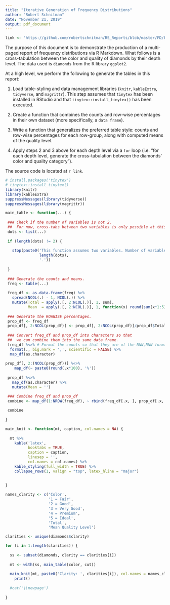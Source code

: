 ```yaml
---
title: "Iterative Generation of Frequency Distributions"
author: "Robert Schnitman"
date: "November 21, 2019"
output: pdf_document
---
```


```r
link <- 'https://github.com/robertschnitman/RS_Reports/blob/master/FD/FD.rmd'
```

The purpose of this document is to demonstrate the production of a multi-paged report of frequency distributions via R Markdown. What follows is a cross-tabulation between the color and quality of diamonds by their depth level. The data used is `diamonds` from the R library `ggplot2`. 

At a high level, we perform the following to generate the tables in this report:

1. Load table-styling and data management libraries (`knitr`, `kableExtra`, `tidyverse`, and `magrittr`). This step assumes that `tinytex` has been installed in RStudio and that `tinytex::install_tinytex()` has been executed.

2. Create a function that combines the counts and row-wise percentages in their own dataset (more specifically, a `data frame`).

3. Write a function that generalizes the preferred table style: counts and row-wise percentages for each row-group, along with computed means of the quality level.

4. Apply steps 2 and 3 above for each depth level via a `for` loop (i.e. "for each depth level, generate the cross-tabulation between the diamonds' color and quality category").

The source code is located at `r link`.

```r
# install.packages('tinytex')
# tinytex::install_tinytex()
library(knitr)
library(kableExtra)
suppressMessages(library(tidyverse))
suppressMessages(library(magrittr))
```

```r
main_table <- function(...) {
  
 ### Check if the number of variables is not 2.
 ##  For now, cross-tabs between two variables is only possible at this point.
 dots <- list(...)
 
 if (length(dots) != 2) {
   
   stop(paste0('This function assumes two variables. Number of variables detected is ', 
               length(dots), 
               '.')) 
   
 }
  
 ### Generate the counts and means.
 freq <- table(...)
  
 freq_df <- as.data.frame(freq) %>%
   spread(NCOL(.) - 1, NCOL(.)) %>%
   mutate(Total = apply(.[, 2:NCOL(.)], 1, sum),
          Mean  = apply(.[, 2:NCOL(.)], 1, function(x) round(sum(x*1:5)/sum(x), 2)))
 
 ### Generate the ROWWISE percentages.
 prop_df <- freq_df
 prop_df[, 2:NCOL(prop_df)] <- prop_df[, 2:NCOL(prop_df)]/prop_df$Total
 
 ### Convert freq_df and prop_df into characters so that 
 ##  we can combine them into the same data frame.
 freq_df %<>% # Format the counts so that they are of the NNN,NNN format.
  format(., big.mark = ',', scientific = FALSE) %>%
  map_df(as.character)
 
prop_df[, 2:(NCOL(prop_df))] %<>% 
    map_df(~ paste0(round(.x*100), '%'))
 
 prop_df %<>% 
   map_df(as.character) %>%
   mutate(Mean = '')

 ### Combine freq_df and prop_df
 combine <- map_df(1:NROW(freq_df), ~ rbind(freq_df[.x, ], prop_df[.x, ]))
 
 combine
  
}
```

```r
main_knit <- function(mt, caption, col.names = NA) {
 
  mt %>%
    kable('latex', 
          booktabs = TRUE, 
          caption = caption, 
          linesep = '',
          col.names = col.names) %>%
    kable_styling(full_width = TRUE) %>%
    collapse_rows(1, valign = "top", latex_hline = "major")
    
  
}
```

```r
names_clarity <- c('Color',
                   '1 = Fair',
                   '2 = Good',
                   '3 = Very Good',
                   '4 = Premium',
                   '5 = Ideal',
                   'Total',
                   'Mean Quality Level')

clarities <- unique(diamonds$clarity)

for (i in 1:length(clarities)) {
  
  ss <- subset(diamonds, clarity == clarities[i])
  
  mt <- with(ss, main_table(color, cut))
  
  main_knit(mt, paste0('Clarity: ', clarities[i]), col.names = names_clarity) %>%
    print()
  
  #cat('\\newpage')
  
}
```
